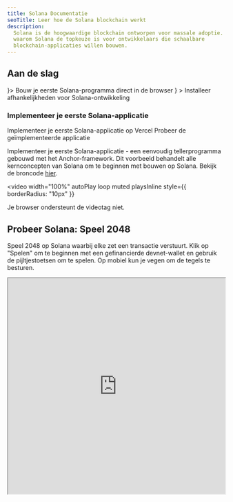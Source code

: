```yaml
---
title: Solana Documentatie
seoTitle: Leer hoe de Solana blockchain werkt
description:
  Solana is de hoogwaardige blockchain ontworpen voor massale adoptie. Ontdek
  waarom Solana de topkeuze is voor ontwikkelaars die schaalbare
  blockchain-applicaties willen bouwen.
---
```


## Aan de slag

<Cards>
  <Card title="Snelstart" href="/docs/intro/quick-start" icon={<Rocket />}>
    Bouw je eerste Solana-programma direct in de browser
  </Card>
  <Card
    title="Lokale omgeving opzetten"
    href="/docs/intro/installation"
    icon={<Download />}
  >
    Installeer afhankelijkheden voor Solana-ontwikkeling
  </Card>
</Cards>

### Implementeer je eerste Solana-applicatie

<Cards>
  <Card
    title="Implementeren op Vercel"
    href="https://vercel.com/new/clone?repository-url=https%3A%2F%2Fgithub.com%2Fsolana-developers%2Fanchor-web3js-nextjs&root-directory=frontend&demo-title=Anchor%20Web3.js%20Next.js%20Demo&demo-description=An%20example%20deployment%20of%20the%20Anchor%20Web3.js%20Next.js%20project.&demo-url=https%3A%2F%2Fanchor-web3js-nextjs.vercel.app%2F&project-name=anchor-web3js-nextjs&repository-name=anchor-web3js-nextjs"
  >
    Implementeer je eerste Solana-applicatie op Vercel
  </Card>
  <Card
    title="Vercel Voorbeeld"
    href="https://anchor-web3js-nextjs-jade.vercel.app/"
  >
    Probeer de geïmplementeerde applicatie
  </Card>
</Cards>

Implementeer je eerste Solana-applicatie - een eenvoudig tellerprogramma gebouwd
met het Anchor-framework. Dit voorbeeld behandelt alle kernconcepten van Solana
om te beginnen met bouwen op Solana. Bekijk de broncode
[hier](https://github.com/solana-developers/anchor-web3js-nextjs).

<Accordions>
<Accordion title="Applicatie Demo">

<video
  width="100%"
  autoPlay
  loop
  muted
  playsInline
  style={{
    borderRadius: "10px"
  }}
>
  <source src="/assets/docs/counter.mp4" type="video/mp4" />
  Je browser ondersteunt de videotag niet.
</video>

</Accordion>
</Accordions>

## Probeer Solana: Speel 2048

Speel 2048 op Solana waarbij elke zet een transactie verstuurt. Klik op "Spelen"
om te beginnen met een gefinancierde devnet-wallet en gebruik de pijltjestoetsen
om te spelen. Op mobiel kun je vegen om de tegels te besturen.

<Accordions>
<Accordion title="Speel Solana 2048">

<iframe
  src="https://solplay.de/solana-2048/"
  width="100%"
  height="500"
  style={{
    borderRadius: "12px",
    border: "2px solid rgba(0, 0, 0, 0.2)",
    maxWidth: "100%",
    minHeight: "300px",
    aspectRatio: "1"
  }}
  scrolling="no"
/>

</Accordion>
</Accordions>

Gebouwd door [Jonas](https://x.com/SolPlay_jonas), van het Solana Foundation
DevRel-team.

## Begin met leren

Leer de belangrijkste concepten die specifiek zijn voor Solana-ontwikkeling.

<Cards>
  <Card title="Accounts" href="/docs/core/accounts">
    Hoe Solana gegevens opslaat
  </Card>
  <Card title="Kosten op Solana" href="/docs/core/fees">
    Kosten voor het verzenden van transacties op Solana
  </Card>
  <Card title="Transacties" href="/docs/core/transactions">
    Hoe je kunt communiceren met het Solana-netwerk
  </Card>
  <Card title="Programma's" href="/docs/core/programs">
    Smart contracts op Solana
  </Card>
  <Card title="Programs Derived Address" href="/docs/core/pda">
    Hoe je deterministische adressen genereert
  </Card>
  <Card title="Cross Program Invocation" href="/docs/core/cpi">
    Hoe je een programma vanuit een ander programma aanroept
  </Card>
</Cards>

### Client-side ontwikkeling

De volgende SDK's zijn de officiële SDK's voor Solana gebouwd door
[Anza](https://anza.xyz).

#### Officiële SDK's

| Taal                    | SDK                                                                |
| ----------------------- | ------------------------------------------------------------------ |
| Rust                    | [solana_sdk](/docs/clients/official/rust)                          |
| Typescript (Aanbevolen) | [@solana/kit](/docs/clients/official/javascript#solana-kit)        |
| Typescript (Legacy)     | [@solana/web3.js](/docs/clients/official/javascript#solana-web3js) |

#### Community SDK's

De volgende SDK's zijn bijgedragen door de community voor verschillende talen:

| Taal     | SDK                                                                                                                                       |
| -------- | ----------------------------------------------------------------------------------------------------------------------------------------- |
| Python   | [solders](https://github.com/kevinheavey/solders)                                                                                         |
| Java     | [sava](https://sava.software) of [solanaj](https://github.com/skynetcap/solanaj) of [solana4j](https://github.com/LMAX-Exchange/solana4j) |
| C++      | [solcpp](https://github.com/mschneider/solcpp) of [solana-c](https://github.com/VAR-META-Tech/solana-c-sdk)                               |
| Go       | [solana-go](https://github.com/gagliardetto/solana-go)                                                                                    |
| Kotlin   | [sol4k](https://github.com/sol4k/sol4k) of [solanaKT](https://github.com/metaplex-foundation/SolanaKT)                                    |
| Dart     | [solana](https://github.com/espresso-cash/espresso-cash-public/tree/master/packages/solana)                                               |
| C#       | [solnet](https://github.com/bmresearch/Solnet)                                                                                            |
| GdScript | [godot](https://github.com/Virus-Axel/godot-solana-sdk/)                                                                                  |

<Callout type="warn">
  Community SDK's zijn niet gegarandeerd up-to-date of bevatten mogelijk niet
  alle functies van de officiële SDK's.
</Callout>

## Een validator draaien

Ontdek wat er nodig is om een Solana validator te beheren en het netwerk te
helpen beveiligen.

<Cards>
  <Card title="Validators" href="https://docs.anza.xyz/validator/anatomy">
    Individuele nodes die het Solana netwerk beveiligen
  </Card>
  <Card
    title="Systeemvereisten"
    href="https://docs.anza.xyz/operations/requirements"
  >
    Aanbevolen hardwarevereisten en benodigde SOL om een validator te beheren
  </Card>
  <Card
    title="Validator setup"
    href="https://docs.anza.xyz/operations/setup-a-validator"
  >
    Stel een validator in en maak voor het eerst verbinding met een cluster
  </Card>
</Cards>

## Ondersteuning krijgen

Krijg hulp van de Solana community op
[Solana StackExchange](https://solana.stackexchange.com).
